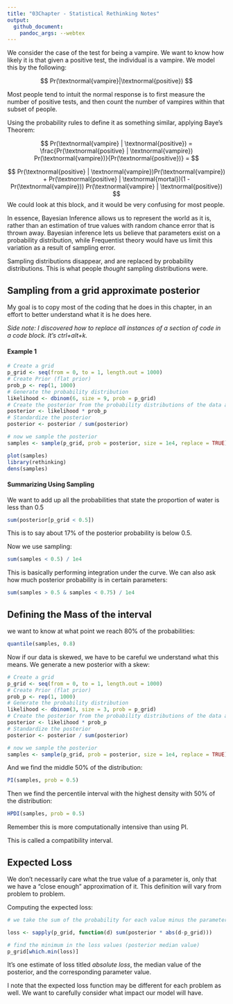 ```yaml
---
title: "03Chapter - Statistical Rethinking Notes"
output: 
  github_document:
    pandoc_args: --webtex
---
```


We consider the case of the test for being a vampire. 
We want to know how likely it is that given a positive test, the individual is a vampire. We model this by the following:

$$
Pr(\textnormal{vampire}|\textnormal{positive})
$$

Most people tend to intuit the normal response is to first
measure the number of positive tests, and then
count the number of vampires within that subset of people.

Using the probability rules to define it as something similar, 
applying Baye's Theorem:

$$
Pr(\textnormal{vampire} | \textnormal{positive}) = \frac{Pr(\textnormal{positive} | \textnormal{vampire}) Pr(\textnormal{vampire})}{Pr(\textnormal{positive})} =
$$

$$
Pr(\textnormal{positive} | \textnormal{vampire})Pr(\textnormal{vampire}) + Pr(\textnormal{positive} | \textnormal{mortal})(1 - Pr(\textnormal{vampire}))
Pr(\textnormal{vampire} | \textnormal{positive})
$$
We could look at this block, and it would be very confusing for most people.

In essence, Bayesian Inference allows us to represent the world as it is,
rather than an estimation of true values 
with random chance error that is thrown away.
Bayesian inference lets us believe that parameters exist on a probability distribution,
while Frequentist theory would have us limit this variation as a result of sampling error.

Sampling distributions disappear, and are replaced by probability distributions.
This is what people *thought* sampling distributions were.

## Sampling from a grid approximate posterior

My goal is to copy most of the coding that he does in this chapter, in an effort to better understand what it is he does here.

*Side note: I discovered how to replace all instances of a section of code in a code block. It's ctrl+alt+k.*

#### Example 1
```r
# Create a grid
p_grid <- seq(from = 0, to = 1, length.out = 1000) 
# Create Prior (flat prior)
prob_p <- rep(1, 1000)
# Generate the probability distribution
likelihood <- dbinom(6, size = 9, prob = p_grid)
# Create the posterior from the probability distributions of the data and the prior
posterior <- likelihood * prob_p
# Standardize the posterior
posterior <- posterior / sum(posterior)

# now we sample the posterior
samples <- sample(p_grid, prob = posterior, size = 1e4, replace = TRUE)

plot(samples)
library(rethinking)
dens(samples)

```

#### Summarizing Using Sampling
We want to add up all the probabilities that state the proportion of water is less than 0.5
```r
sum(posterior[p_grid < 0.5])

```
This is to say about 17% of the posterior probability is below 0.5.

Now we use sampling:
```r
sum(samples < 0.5) / 1e4
```
This is basically performing integration under the curve. We can also ask how much posterior probability is in certain parameters:
```r
sum(samples > 0.5 & samples < 0.75) / 1e4
```

## Defining the Mass of the interval

we want to know at what point we reach 80% of the probabilities:
```r
quantile(samples, 0.8)
```

Now if our data is skewed, we have to be careful we understand what this means. We generate a new posterior with a skew:

```r
# Create a grid
p_grid <- seq(from = 0, to = 1, length.out = 1000) 
# Create Prior (flat prior)
prob_p <- rep(1, 1000)
# Generate the probability distribution
likelihood <- dbinom(3, size = 3, prob = p_grid)
# Create the posterior from the probability distributions of the data and the prior
posterior <- likelihood * prob_p
# Standardize the posterior
posterior <- posterior / sum(posterior)

# now we sample the posterior
samples <- sample(p_grid, prob = posterior, size = 1e4, replace = TRUE)
```

And we find the middle 50% of the distribution:

```r
PI(samples, prob = 0.5)
```

Then we find the percentile interval with the highest density with 50% of the distribution:

```r
HPDI(samples, prob = 0.5)
```
Remember this is more computationally intensive than using PI.

This is called a compatibility interval.

## Expected Loss
We don't necessarily care what the true value of a parameter is, only that we have a "close enough" approximation of it. This definition will vary from problem to problem.

Computing the expected loss:
```r
# we take the sum of the probability for each value minus the parameter

loss <- sapply(p_grid, function(d) sum(posterior * abs(d-p_grid)))

# find the minimum in the loss values (posterior median value)
p_grid[which.min(loss)]
```
It's one estimate of loss titled *absolute loss*, the median value of the posterior, and the corresponding parameter value. 

I note that the expected loss function may be different for each problem as well. 
We want to carefully consider what impact our model will have.

